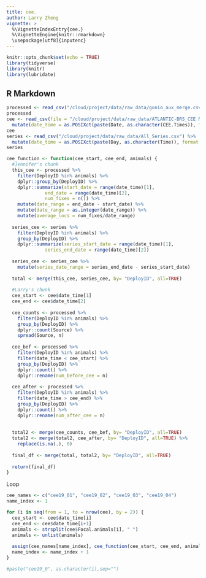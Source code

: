 ```yaml
---
title: cee.
author: Larry Zheng
vignette: >
  %\VignetteIndexEntry{cee.}
  %\VignetteEngine{knitr::rmarkdown}
  \usepackage[utf8]{inputenc}
---
```


```r
knitr::opts_chunk$set(echo = TRUE)
library(tidyverse)
library(knitr)
library(lubridate)
```

## R Markdown

```r
processed <- read_csv("/cloud/project/data/raw_data/gonio_aux_merge.csv")
processed
cee <- read_csv(file = "/cloud/project/data/raw_data/ATLANTIC-BRS_CEE Metadata.csv") %>%
  mutate(date_time = as.POSIXct(paste(Date, as.character(CEE.Times)), format = "%m/%d/%y %H:%M:%S"))
cee
series <- read_csv("/cloud/project/data/raw_data/All_Series.csv") %>%
  mutate(date_time = as.POSIXct(paste(Day, as.character(Time)), format = "%d-%B-%Y %H:%M:%S"))
series
```


```r
cee_function <- function(cee_start, cee_end, animals) {
  #Jennifer's chunk
  this_cee <- processed %>%
    filter(DeployID %in% animals) %>%
    dplyr::group_by(DeployID) %>%
    dplyr::summarize(start_date = range(date_time)[1],
              end_date = range(date_time)[2],
              num_fixes = n()) %>%
    mutate(date_range = end_date - start_date) %>%
    mutate(date_range = as.integer(date_range)) %>%
    mutate(average_locs = num_fixes/date_range)
  
  series_cee <- series %>%
    filter(DeployID %in% animals) %>%
    group_by(DeployID) %>%
    dplyr::summarize(series_start_date = range(date_time)[1],
              series_end_date = range(date_time)[2])
  
  series_cee <- series_cee %>%
    mutate(series_date_range = series_end_date - series_start_date)
  
  total <- merge(this_cee, series_cee, by= "DeployID", all=TRUE)
  
  #Larry's chunk
  cee_start <- cee$date_time[1]
  cee_end <- cee$date_time[2]
  
  cee_counts <- processed %>%
    filter(DeployID %in% animals) %>%
    group_by(DeployID) %>%
    dplyr::count(Source) %>%
    spread(Source, n)
    
  cee_bef <- processed %>%
    filter(DeployID %in% animals) %>%
    filter(date_time < cee_start) %>%
    group_by(DeployID) %>%
    dplyr::count() %>%
    dplyr::rename(num_before_cee = n)
  
  cee_after <- processed %>%
    filter(DeployID %in% animals) %>%
    filter(date_time > cee_end) %>%
    group_by(DeployID) %>%
    dplyr::count() %>%
    dplyr::rename(num_after_cee = n)
  
  
  total2 <- merge(cee_counts, cee_bef, by= "DeployID", all=TRUE)
  total2 <- merge(total2, cee_after, by= "DeployID", all=TRUE) %>% 
    replace(is.na(.), 0)
  
  final_df <- merge(total, total2, by= "DeployID", all=TRUE)
  
  return(final_df)
}
```


Loop
```r
cee_names <- c("cee19_01", "cee19_02", "cee19_03", "cee19_04")
name_index <- 1

for (i in seq(from = 1, to = nrow(cee), by = 2)) {
  cee_start <- cee$date_time[i]
  cee_end <- cee$date_time[i+1]
  animals <- strsplit(cee$Focal.animals[i], " ")
  animals <- unlist(animals)
  
  assign(cee_names[name_index], cee_function(cee_start, cee_end, animals))
  name_index <- name_index + 1
}

#paste("cee19_0", as.character(i),sep="")
```


